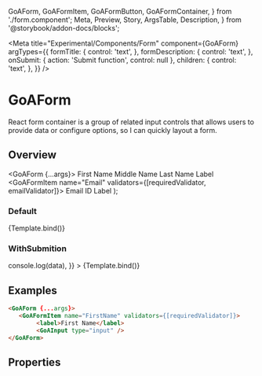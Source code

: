   GoAForm,
  GoAFormItem,
  GoAFormButton,
  GoAFormContainer,
} from './form.component';
  Meta,
  Preview,
  Story,
  ArgsTable,
  Description,
} from '@storybook/addon-docs/blocks';


<Meta
  title="Experimental/Components/Form"
  component={GoAForm}
  argTypes={{
    formTitle: {
      control: 'text',
    },
    formDescription: {
      control: 'text',
    },
    onSubmit: { action: 'Submit function', control: null },
    children: {
      control: 'text',
    },
  }}
/>

# GoAForm

React form container is a group of related input controls that allows users to provide data or configure options, so I can quickly layout a form.

## Overview

  <GoAForm {...args}>
    <GoAFormContainer>
      <GoAFormItem name="FirstName" validators={[requiredValidator]}>
        <label>First Name</label>
        <GoAInput type="input" />
      </GoAFormItem>
      <GoAFormItem name="MiddleName">
        <label>Middle Name</label>
        <GoAInput type="input" />
      </GoAFormItem>
      <GoAFormItem name="LastName" validators={[requiredValidator]}>
        <label>Last Name</label>
        <GoAInput type="input" />
      </GoAFormItem>
    </GoAFormContainer>
    <GoACallout
      type="information"
      title="Provincial Family Resource Networks (PRNS) deliver high quality."
      content=""
    />
    <GoAFormItem name="Label">
      <label>Label</label>
      <GoAInput type="input" helpText="Non-standard Input" />
    </GoAFormItem>
    <GoAFormItem name="Email" validators={[requiredValidator, emailValidator]}>
      <label>Email ID</label>
      <GoAInput type="email" />
    </GoAFormItem>
    <GoAFormItem name="Label2" validators={[requiredValidator]}>
      <label>Label</label>
      <GoAInput
        type="input"
        multiLine={true}
        helpText="Overflowing Input Field"
      />
    </GoAFormItem>
  </GoAForm>
);

### Default

<Canvas>
  <Story
    name="Default"
    height="400px"
    args={{
      formTitle: 'Your information',
      formDescription:
        'Lorem ipsum dolor sit amet, consectetur adipiscing elit. Nam a ligula a ligulaxcrei kmlobortis lacinia non sed nibh.',
    }}
  >
    {Template.bind()}
  </Story>
</Canvas>

### WithSubmition

<Canvas>
  <Story
    name="WithSubmition"
    height="400px"
    args={{
      formTitle: 'Your information',
      formDescription:
        'Lorem ipsum dolor sit amet,consectetur adipiscing elit, Nam a ligula a ligulaexcrel kmlobortis lacina mon sed nibh',
      onFormSubmit: (data) => console.log(data),
    }}
  >
    {Template.bind()}
  </Story>
</Canvas>

## Examples

```html
<GoAForm {...args}>
   <GoAFormItem name="FirstName" validators={[requiredValidator]}>
        <label>First Name</label>
        <GoAInput type="input" />
</GoAForm>
```

## Properties

<Description of={GoAForm} />
<ArgsTable of={GoAForm} />
